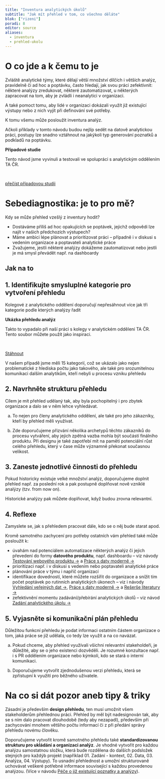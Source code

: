 ```yaml
---
title: "Inventura analytických úkolů"
subtitle: "Jak mít přehled v tom, co všechno děláte"
blok: ["rizeni"]
poradi: 8
editor: source
aliases: 
  - inventura
  - prehled-ukolu
---
```


# O co jde a k čemu to je

Zvláště analytické týmy, které dělají větší množství dílčích i větších analýz, pravidelně či ad hoc a poptávku, často hledají, jak svou práci zefektivnit: některé analýzy zredukovat, některé zautomatizovat, u některých zapracovat na tom, aby je zvládli i neanalytici v organizaci.

A také pomoct tomu, aby lidé v organizaci dokázali využít již existující výstupy nebo z nich vyjít při definování své potřeby.

K tomu všemu může posloužit inventura analýz.

Ačkoli příklady v tomto návodu budou nejlíp sedět na datově analytickou práci, postupy lze snadno vztáhnout na jakýkoli typ generování poznatků a podkladů na poptávku.

:::{.aside}

**Případové studie**

Tento návod jsme vyvinuli a testovali ve spolupráci s analytickým oddělením TA ČR.

<br />

:::{.btn .btn-resource}
[přečíst případovou studii](../pripadove-studie/tacr)
:::

:::

# Sebediagnostika: je to pro mě?

Kdy se může přehled vzešlý z inventury hodit?

- Dostáváme příliš ad hoc opakujících se poptávek, jejichž odpovědi lze najít v našich předchozích výstupech?
- Máme ambici lépe plánovat a prioritizovat práci -- případně i v diskusi s vedením organizace a poptavateli analytické práce
- Zvažujeme, jestli některé analýzy dokážeme zautomatizovat nebo jestli je má smysl převádět např. na dashboardy

:::{.strip .page-columns .page-full}

# Jak na to


## 1. Identifikujte smysluplné kategorie pro vytvoření přehledu

Kolegové z analytického oddělení doporučují nepřesáhnout více jak tři kategorie podle kterých analýzy řadit

:::{.aside}

**Ukázka přehledu analýz**

Takto to vypadalo při naší práci s kolegy v analytickém oddělení TA ČR. Tento soubor můžete použít jako inspiraci.

<br>

:::{.btn .btn-resource} 
[Stáhnout](attachments/Prioritizace analýz.xlsx)
:::
:::

V našem případě jsme měli 15 kategorií, což se ukázalo jako nejen problematické z hlediska počtu jako takového, ale také pro srozumitelnou komunikaci dalším analytikům, kteří nebyli u procesu vzniku přehledu

## 2. Navrhněte strukturu přehledu

Cílem je mít přehled udělaný tak, aby byla pochopitelný i pro zbytek organizace a dalo se v něm lehce vyhledávat. 

a. To nejen pro členy analytického oddělení, ale také pro jeho zákazníky, kteří by přehled měli využívat.

b. Zde doporučujeme přizvání několika archetypů těchto zákazníků do procesu vytváření, aby jejich zpětná vazba mohla být součástí finálního produktu. Při designu je také zapotřebí mít na paměti potenciální růst celého přehledu, který v čase může významně překonat současnou velikost. 

## 3. Zaneste jednotlivé činnosti do přehledu

Pokud historicky existuje velké množství analýz, doporučujeme doplnit přehled např. za poslední rok a pak postupně doplňovat nově vzniklé analýzy (tzv. from now on). 

Historické analýzy pak můžete doplňovat, když budou zrovna relevantní.

## 4. Reflexe

Zamyslete se, jak s přehledem pracovat dále, kdo se o něj bude starat apod.

Kromě samotného zachycení pro potřeby ostatních vám přehled také může posloužit k:

- úvahám nad potenciálem automatizace některých analýz či jejich převedení do formy **datového produktu**, např. dashboardu -- viz návody [Testování webového produktu ->](user-testing.qmd) a [Práce s daty moderně ->](analyza-dat.qmd)
- prioritizaci např. i v diskusi s vedením nebo poptavateli analytické práce
- plánování práce v týmu i napříč organizací
- identifikace dovedností, které můžete rozšířit do organizace a snížit tím počet poptávek po rutinních analytických úkonech -- viz i návody [Vyhledání veřejných dat ->](vyhledani-dat.qmd), [Práce s daty moderně ->](analyza-dat.qmd) a [Rešerše literatury ->](prehled-literatury.qmd)
- zefektivnění momentu zadávání/přebírání analytických úkolů -- viz návod [Zadání analytického úkolu ->](zadani-analytickeho-ukolu.qmd)

## 5. Vyjasněte si komunikační plán přehledu 

Důležitou funkcní přehledu je podat informaci ostatním částem organizace o tom, jaká práce se již udělala, co tedy lze využít a na co navázat.

a. Pokud chceme, aby přehled využívali všichni relevantní stakeholdeři, je důležité, aby se o jeho existenci dozvěděli. Je rozumné konzultace např. i s PR oddělením organizace nebo kýmkoli, kdo se stará o interní komunikaci.

b. Doporučujeme vytvořit zjednodušenou verzi přehledu, která se zpřístupní k využití pro běžného uživatele.

:::

# Na co si dát pozor aneb tipy & triky

Zásadní je především **design přehledu**, ten musí umožnit všem stakeholderům přehlednou práci. Přehled by měl být nadesignován tak, aby se s ním dalo pracovat dlouhodobě (tedy aby nezapadl), především při zachycování mnohem většího počtu informací či z při předání správy přehledu novému člověku.

Doporučujeme vytvořit kromě samotného přehledu také **standardizovanou strukturu pro ukládání a organizaci analýz**. Je vhodné vytvořit pro každou analýzu samostatnou složku, která bude rozdělena do dalších podsložek stejných pro každýb projekt (například 01. Zadání - kontext, 02. Data, 03. Analýza, 04. Výstupy). To usnadní přehlednost a umožní strukturovaně uchovávat veškeré potřebné informace související s každou provedenou analýzou. (Více v návodu [Péče o již existující poznatky a analýzy](knowledge-management.qmd)).

